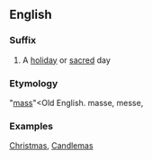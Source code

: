 ==English==
===Suffix===
#A [[holiday]] or [[sacred]] day

===Etymology===
"[[mass]]"<Old English. masse, messe,

===Examples===
[[Christmas]],
[[Candlemas]]
